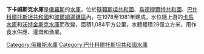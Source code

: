 {{Infobox_lake
 |湖泊名稱 = 下卡姆斯克水庫
 |湖泊照片 = Nishnekamsk reservoir Naberezhnye Chelny.JPG
 |湖泊照片標題 =
 |測深圖 =
 |測深圖標題 =
 |湖泊所在地 =
 |座標 = {{coord|55|53|N|52|45|E|region:RU_source:frwiki_type:waterbody|display=inline,title}}
 |湖泊類別 =
 |流入 = [[卡馬河|卡馬河]]、[[别拉亚河_(卡马河支流)|別拉亞河]]
 |流出 = 卡馬河
 |集水區面積 =
 |集水區國家 = {{flag|Russia}}
 |湖泊長度 = 200公里
 |湖泊闊度 =
 |湖泊面積 = 1,084平方公里
 |平均深度 =
 |最深深度 =
 |水體體積 = 2.8立方公里
 |湖水停留時間 =
 |湖岸線長度 =
 |海拔高度 = 62米
 |湖中島嶼 =
 |湖邊城鎮 = [[卡马河畔切尔内|卡马河畔切尔内]]<br>[[門捷列夫斯克|門捷列夫斯克]]<br>[[緬澤林斯克|緬澤林斯克]]<br>[[薩拉普爾|薩拉普爾]]<br>[[涅夫捷卡姆斯克|涅夫捷卡姆斯克]]<br>[[坎巴爾卡|坎巴爾卡]]<br>[[阿吉代爾|阿吉代爾]]
}}

'''下卡姆斯克水庫'''是[[俄羅斯|俄羅斯]]的[[水庫|水庫]]，位於[[韃靼斯坦共和國|韃靼斯坦共和國]]、[[烏德穆爾特共和國|烏德穆爾特共和國]]、[[巴什科爾托斯坦共和國|巴什科爾托斯坦共和國]]和[[彼爾姆邊疆區|彼爾姆邊疆區]]內，在1978至1981年建成，水位隨上游的[[卡馬水庫|卡馬水庫]]和[[沃特金斯克水庫|沃特金斯克水庫]]而改變，面積1,084平方公里，水體體積28億立方米，用作食水供應、灌溉和漁業。

[[Category:俄羅斯水庫|Category:俄羅斯水庫]]
[[Category:巴什科爾托斯坦共和國水庫|Category:巴什科爾托斯坦共和國水庫]]

{{俄羅斯地理小作品}}